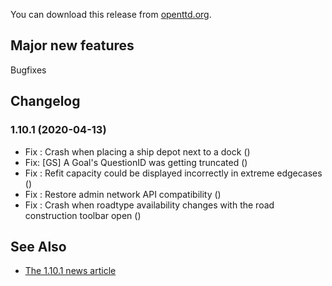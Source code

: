 {{en/-}}
{{en/Development/OTTDVersions}}

{{en/Archive/OpenTTD/Release|prev=en/Archive/OpenTTD/OpenTTD 1.10.0|next=en/Archive/OpenTTD/OpenTTD 1.10.2|date=2020-04-13}}

You can download this release from [https://www.openttd.org/download-stable/1.10.1 openttd.org].

==Major new features==
Bugfixes

==Changelog==
=== 1.10.1 (2020-04-13) ===
* Fix {{en/Development/Design Drafts/GHIssue|8081}}: Crash when placing a ship depot next to a dock ({{en/Development/Design Drafts/GHIssue|8082}})
* Fix: [GS] A Goal's QuestionID was getting truncated ({{en/Development/Design Drafts/GHIssue|8072}})
* Fix {{en/Development/Design Drafts/GHIssue|8064}}: Refit capacity could be displayed incorrectly in extreme edgecases ({{en/Development/Design Drafts/GHIssue|8065}})
* Fix {{en/Development/Design Drafts/GHIssue|8060}}: Restore admin network API compatibility ({{en/Development/Design Drafts/GHIssue|8061}})
* Fix {{en/Development/Design Drafts/GHIssue|8055}}: Crash when roadtype availability changes with the road construction toolbar open ({{en/Development/Design Drafts/GHIssue|8058}})

==See Also==
* [https://www.openttd.org/news/2020/04/13/openttd-1-10-1.html The 1.10.1 news article]